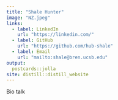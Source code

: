 ```yaml
---
title: "Shale Hunter"
image: "NZ.jpeg"
links:
  - label: LinkedIn
    url: "https://linkedin.com/"
  - label: GitHub
    url: "https://github.com/hub-shale"
  - label: Email
    url: "mailto:shale@bren.ucsb.edu"
output:
  postcards::jolla
site: distill::distill_website
---
```

 
Bio talk

